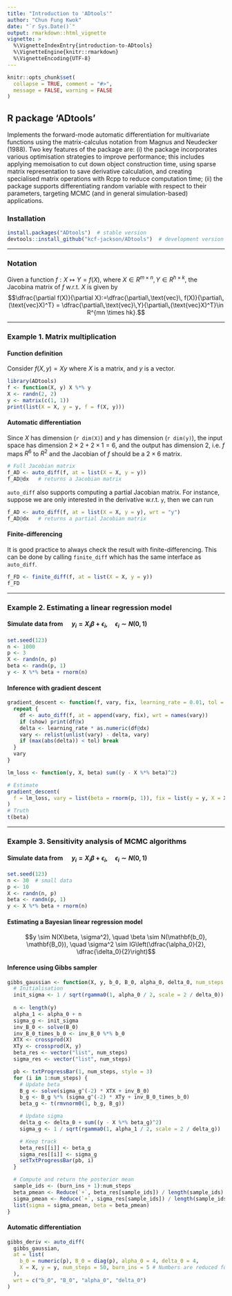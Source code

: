 ```yaml
---
title: "Introduction to 'ADtools'"
author: "Chun Fung Kwok"
date: "`r Sys.Date()`"
output: rmarkdown::html_vignette
vignette: >
  %\VignetteIndexEntry{introduction-to-ADtools}
  %\VignetteEngine{knitr::rmarkdown}
  %\VignetteEncoding{UTF-8}
---
```


```r
knitr::opts_chunk$set(
  collapse = TRUE, comment = "#>",
  message = FALSE, warning = FALSE
)
```

## R package 'ADtools'

Implements the forward-mode automatic differentiation for multivariate functions using the matrix-calculus notation from Magnus and Neudecker (1988). Two key features of the package are: (i) the package incorporates various optimisation strategies to improve performance; this includes applying memoisation to cut down object construction time, using sparse matrix representation to save derivative calculation, and creating specialised matrix operations with Rcpp to reduce computation time; (ii) the package supports differentiating random variable with respect to their parameters, targeting MCMC (and in general simulation-based) applications.

### Installation

```r
install.packages("ADtools")  # stable version
devtools::install_github("kcf-jackson/ADtools")  # development version
```


---

### Notation

Given a function $f: X \mapsto Y = f(X)$, where $X \in R^{m \times n}, Y \in R^{h \times k}$, the Jacobina matrix of $f$ w.r.t. $X$ is given by
$$\dfrac{\partial f(X)}{\partial X}:=\dfrac{\partial\,\text{vec}\, f(X)}{\partial\, (\text{vec}X)^T} = \dfrac{\partial\,\text{vec}\,Y}{\partial\,(\text{vec}X)^T}\in R^{mn \times hk}.$$

---

### Example 1. Matrix multiplication

#### Function definition
Consider $f(X, y) = X y$ where $X$ is a matrix, and $y$ is a vector. 

```r
library(ADtools)
f <- function(X, y) X %*% y
X <- randn(2, 2)
y <- matrix(c(1, 1))
print(list(X = X, y = y, f = f(X, y)))
```

#### Automatic differentiation
Since $X$ has dimension (`r dim(X)`) and $y$ has dimension (`r dim(y)`), the input space has dimension $2 \times 2 + 2 \times 1 = 6$, and the output has dimension $2$, i.e. $f$ maps $R^6$ to $R^2$ and the Jacobian of $f$ should be a $2 \times 6$ matrix.

```r
# Full Jacobian matrix
f_AD <- auto_diff(f, at = list(X = X, y = y))
f_AD@dx   # returns a Jacobian matrix
```

`auto_diff` also supports computing a partial Jacobian matrix. For instance, suppose we are only interested in the derivative w.r.t. `y`, then we can run

```r
f_AD <- auto_diff(f, at = list(X = X, y = y), wrt = "y")
f_AD@dx   # returns a partial Jacobian matrix
```

#### Finite-differencing

It is good practice to always check the result with finite-differencing. This can be done by calling `finite_diff` which has the same interface as `auto_diff`. 
```r
f_FD <- finite_diff(f, at = list(X = X, y = y))
f_FD
```

---

### Example 2. Estimating a linear regression model

#### Simulate data from $\quad y_i = X_i \beta + \epsilon_i, \quad \epsilon_i \sim N(0, 1)$
```r
set.seed(123)
n <- 1000
p <- 3
X <- randn(n, p)
beta <- randn(p, 1)
y <- X %*% beta + rnorm(n)
```

#### Inference with gradient descent
```r
gradient_descent <- function(f, vary, fix, learning_rate = 0.01, tol = 1e-6, show = F) {
  repeat {
    df <- auto_diff(f, at = append(vary, fix), wrt = names(vary))
    if (show) print(df@x)
    delta <- learning_rate * as.numeric(df@dx)
    vary <- relist(unlist(vary) - delta, vary)
    if (max(abs(delta)) < tol) break
  }
  vary
}
```

```r
lm_loss <- function(y, X, beta) sum((y - X %*% beta)^2)

# Estimate
gradient_descent(
  f = lm_loss, vary = list(beta = rnorm(p, 1)), fix = list(y = y, X = X),  learning_rate = 1e-4
) 
# Truth
t(beta)
```


<!-- ### Example  2b. Fitting a 2-layer Neural Network  -->
<!-- #### Simulate data  -->
<!-- ```{r} -->
<!-- logit <- function(x) exp(x) / (1 + exp(x)) -->

<!-- X <- randn(1000, 10) -->
<!-- W1 <- randn(10, 50) -->
<!-- W2 <- randn(50, 1) -->
<!-- f1 <- f2 <- logit -->

<!-- y <- f2(f1(X %*% W1) %*% W2) -->
<!-- ``` -->


<!-- #### Inference with gradient descent -->
<!-- ```{r} -->
<!-- loss_fun <- function(y, X, W1, W2, f1, f2) { -->
<!--   Z <- f1(X %*% W1) -->
<!--   yhat <- f2(Z %*% W2) -->
<!--   sum(y - yhat)^2 -->
<!-- } -->

<!-- gradient_descent( -->
<!--   loss_fun, -->
<!--   vary = list(W1 = W1, W2 = W2), -->
<!--   fix = list(y = y, X = X, f1 = logit, f2 = logit), -->
<!--   learning_rate = 1e-4,  -->
<!--   show = T -->
<!-- ) -->
<!-- ``` -->

---

### Example  3. Sensitivity analysis of MCMC algorithms

#### Simulate data from $\quad y_i = X_i \beta + \epsilon_i, \quad \epsilon_i \sim N(0, 1)$
```r
set.seed(123)
n <- 30  # small data
p <- 10
X <- randn(n, p)
beta <- randn(p, 1)
y <- X %*% beta + rnorm(n)
```


#### Estimating a Bayesian linear regression model

$$y \sim N(X\beta, \sigma^2), \quad \beta \sim N(\mathbf{b_0}, \mathbf{B_0}), \quad \sigma^2 \sim IG\left(\dfrac{\alpha_0}{2}, \dfrac{\delta_0}{2}\right)$$

#### Inference using Gibbs sampler
```r
gibbs_gaussian <- function(X, y, b_0, B_0, alpha_0, delta_0, num_steps = 1e4, burn_ins = ceiling(num_steps / 10)) {
  # Initialisation
  init_sigma <- 1 / sqrt(rgamma0(1, alpha_0 / 2, scale = 2 / delta_0))
  
  n <- length(y)
  alpha_1 <- alpha_0 + n
  sigma_g <- init_sigma
  inv_B_0 <- solve(B_0)
  inv_B_0_times_b_0 <- inv_B_0 %*% b_0
  XTX <- crossprod(X)
  XTy <- crossprod(X, y)
  beta_res <- vector("list", num_steps)
  sigma_res <- vector("list", num_steps)

  pb <- txtProgressBar(1, num_steps, style = 3)
  for (i in 1:num_steps) {
    # Update beta
    B_g <- solve(sigma_g^(-2) * XTX + inv_B_0)
    b_g <- B_g %*% (sigma_g^(-2) * XTy + inv_B_0_times_b_0)
    beta_g <- t(rmvnorm0(1, b_g, B_g))

    # Update sigma
    delta_g <- delta_0 + sum((y - X %*% beta_g)^2)
    sigma_g <- 1 / sqrt(rgamma0(1, alpha_1 / 2, scale = 2 / delta_g))

    # Keep track
    beta_res[[i]] <- beta_g
    sigma_res[[i]] <- sigma_g
    setTxtProgressBar(pb, i)
  }

  # Compute and return the posterior mean
  sample_ids <- (burn_ins + 1):num_steps
  beta_pmean <- Reduce(`+`, beta_res[sample_ids]) / length(sample_ids)
  sigma_pmean <- Reduce(`+`, sigma_res[sample_ids]) / length(sample_ids)
  list(sigma = sigma_pmean, beta = beta_pmean)
}
```

#### Automatic differentiation
```r
gibbs_deriv <- auto_diff(
  gibbs_gaussian,
  at = list(
    b_0 = numeric(p), B_0 = diag(p), alpha_0 = 4, delta_0 = 4,
    X = X, y = y, num_steps = 50, burn_ins = 5 # Numbers are reduced for CRAN
  ),
  wrt = c("b_0", "B_0", "alpha_0", "delta_0")
)
```


